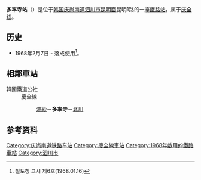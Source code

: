 {{朝鮮半島車站資訊
|公司色 = #0066b3
|文字色 = 
|站名 = 多率寺站<br />{{lang|en|Dasolsa}}
|圖片 =
|pxl = 
|圖片說明 =
|車站編號 = 
|前一站 = [[浣紗站|浣紗]]
|前一站距離 = 4.8
|後一站距離 = 4.5
|後一站 = [[北川站_(庆尚南道)|北川]]
|距離 =112.1
|起點站 = [[三浪津站|三浪津]]
|所屬路線 = [[庆全线|庆全线]]
|諺文 = 다솔사역
|朝鮮漢字 = 多率寺驛
|文觀部式 = Dasolsa-yeok 
|馬-賴式 =
|副站名 = 
|停站路線數 = 
|所屬公司 = [[韩国铁道公社|韩国铁道公社]]
|所在地 =[[庆尚南道|庆尚南道]][[泗川市|泗川市]][[昆明面|昆明面]]昆明1路46-31
|車站構造 = 地面車站
|月台配置 = 1面1线
|啟用年月日 =1968年2月7日 
|廢站年月日 = 
|上下車人次 =
|統計年度 =
|轉車 = 
|備註 = 
|全寬備註 = 
}}

'''多率寺站'''（{{kor|諺=다솔사역|漢=多率寺驛|羅=Dasolsa yeok|f=y}}）是位于[[韩国|韩国]][[庆尚南道|庆尚南道]][[泗川市|泗川市]][[昆明面|昆明面]]昆明1路的一座[[鐵路站|鐵路站]]，属于[[庆全线|庆全线]]。

== 历史 ==
*1968年2月7日 - 落成使用<ref>철도청 고시 제6호(1968.01.16)</ref>。

== 相鄰車站 ==
;韓國鐵道公社
:慶全線
::[[浣紗站|浣紗]]－'''多率寺'''－[[北川站_(慶尚南道)|北川]]

== 参考资料 ==
{{reflist}}

{{庆全线}}

[[Category:庆尚南道铁路车站|Category:庆尚南道铁路车站]]
[[Category:慶全線車站|Category:慶全線車站]]
[[Category:1968年啟用的鐵路車站|Category:1968年啟用的鐵路車站]]
[[Category:泗川市|Category:泗川市]]